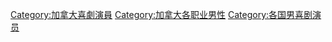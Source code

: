 [[Category:加拿大喜劇演員|Category:加拿大喜劇演員]]
[[Category:加拿大各职业男性|Category:加拿大各职业男性]]
[[Category:各国男喜剧演员|Category:各国男喜剧演员]]